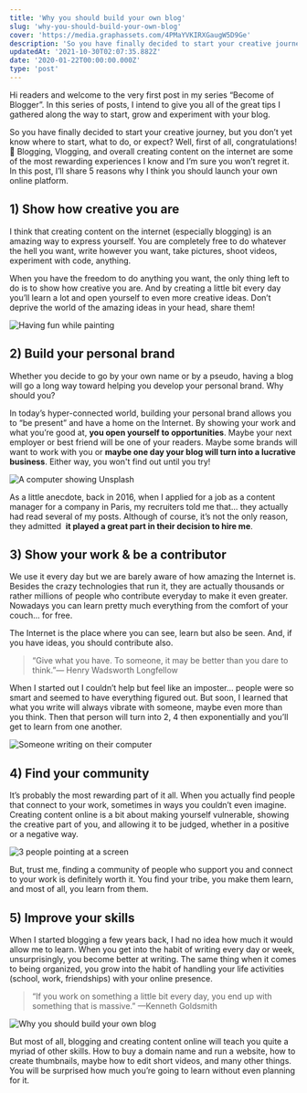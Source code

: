 ```yaml
---
title: 'Why you should build your own blog'
slug: 'why-you-should-build-your-own-blog'
cover: 'https://media.graphassets.com/4PMaYVKIRXGaugW5D9Ge'
description: 'So you have finally decided to start your creative journey, but you don’t yet know where to start, what to do or expect? Well, first of all, congratulations!'
updatedAt: '2021-10-30T02:07:35.882Z'
date: '2020-01-22T00:00:00.000Z'
type: 'post'
---
```


Hi readers and welcome to the very first post in my series “Become of Blogger”. In this series of posts, I intend to give you all of the great tips I gathered along the way to start, grow and experiment with your blog.

So you have finally decided to start your creative journey, but you don’t yet know where to start, what to do, or expect? Well, first of all, congratulations! 🥳 Blogging, Vlogging, and overall creating content on the internet are some of the most rewarding experiences I know and I’m sure you won’t regret it. In this post, I’ll share 5 reasons why I think you should launch your own online platform.

## 1) Show how creative you are

I think that creating content on the internet (especially blogging) is an amazing way to express yourself. You are completely free to do whatever the hell you want, write however you want, take pictures, shoot videos, experiment with code, anything.

When you have the freedom to do anything you want, the only thing left to do is to show how creative you are. And by creating a little bit every day you’ll learn a lot and open yourself to even more creative ideas. Don’t deprive the world of the amazing ideas in your head, share them!

![Having fun while painting](https://media.graphcms.com/Jn6WfJjPRQmquFvTNgKZ)

## 2) Build your personal brand

Whether you decide to go by your own name or by a pseudo, having a blog will go a long way toward helping you develop your personal brand. Why should you?

In today’s hyper-connected world, building your personal brand allows you to “be present” and have a home on the Internet. By showing your work and what you’re good at, **you open yourself to opportunities**. Maybe your next employer or best friend will be one of your readers. Maybe some brands will want to work with you or **maybe one day your blog will turn into a lucrative business**. Either way, you won't find out until you try!

![A computer showing Unsplash](https://media.graphcms.com/09Y8OgBaT2yFwyzFtGMi)

As a little anecdote, back in 2016, when I applied for a job as a content manager for a company in Paris, my recruiters told me that... they actually had read several of my posts. Although of course, it’s not the only reason, they admitted  **it played a great part in their decision to hire me**.

## 3) Show your work & be a contributor

We use it every day but we are barely aware of how amazing the Internet is. Besides the crazy technologies that run it, they are actually thousands or rather millions of people who contribute everyday to make it even greater. Nowadays you can learn pretty much everything from the comfort of your couch... for free.

The Internet is the place where you can see, learn but also be seen. And, if you have ideas, you should contribute also.

> “Give what you have. To someone, it may be better than you dare to think.”— Henry Wadsworth Longfellow

When I started out I couldn’t help but feel like an imposter... people were so smart and seemed to have everything figured out. But soon, I learned that what you write will always vibrate with someone, maybe even more than you think. Then that person will turn into 2, 4 then exponentially and you’ll get to learn from one another.

![Someone writing on their computer](https://media.graphcms.com/ckvd5q1q80wlj0b805yhafrd5)

## 4) Find your community

It’s probably the most rewarding part of it all. When you actually find people that connect to your work, sometimes in ways you couldn’t even imagine. Creating content online is a bit about making yourself vulnerable, showing the creative part of you, and allowing it to be judged, whether in a positive or a negative way.

![3 people pointing at a screen](https://media.graphcms.com/ke9fMh8TeJBBAtAEclAw)

But, trust me, finding a community of people who support you and connect to your work is definitely worth it. You find your tribe, you make them learn, and most of all, you learn from them.

## 5) Improve your skills

When I started blogging a few years back, I had no idea how much it would allow me to learn. When you get into the habit of writing every day or week, unsurprisingly, you become better at writing. The same thing when it comes to being organized, you grow into the habit of handling your life activities (school, work, friendships) with your online presence.

> “If you work on something a little bit every day, you end up with something that is massive.” —Kenneth Goldsmith

![Why you should build your own blog](https://media.graphcms.com/iPzwl0UJQJC2aG9ODL1a)

But most of all, blogging and creating content online will teach you quite a myriad of other skills. How to buy a domain name and run a website, how to create thumbnails, maybe how to edit short videos, and many other things. You will be surprised how much you’re going to learn without even planning for it.
